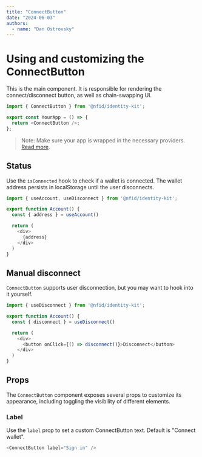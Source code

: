 ```yaml
---
title: "ConnectButton"
date: "2024-06-03"
authors:
  - name: "Dan Ostrovsky"
---
```


# Using and customizing the ConnectButton

This is the main component. It is responsible for rendering the connect/disconnect button, as well
as chain-swapping UI.

```typescript
import { ConnectButton } from '@nfid/identity-kit';

export const YourApp = () => {
  return <ConnectButton />;
};
```

> Note: Make sure your app is wrapped in the necessary providers.
> [Read more](installation#wrap-providers).

## Status

Use the `isConnected` hook to check if a wallet is connected. The wallet address persists in
localStorage until the user disconnects.

```typescript
import { useAccount, useDisconnect } from '@nfid/identity-kit';

export function Account() {
  const { address } = useAccount()

  return (
    <div>
      {address}
    </div>
  )
}
```

## Manual disconnect

`ConnectButton` supports user disconnection, but you may want to hook into it yourself.

```typescript
import { useDisconnect } from '@nfid/identity-kit';

export function Account() {
  const { disconnect } = useDisconnect()

  return (
    <div>
      <button onClick={() => disconnect()}>Disconnect</button>
    </div>
  )
}
```

## Props

The `ConnectButton` component exposes several props to customize its appearance, including toggling
the visibility of different elements.

### Label

Use the `label` prop to set a custom ConnectButton text. Default is "Connect wallet".

```typescript
<ConnectButton label="Sign in" />
```
